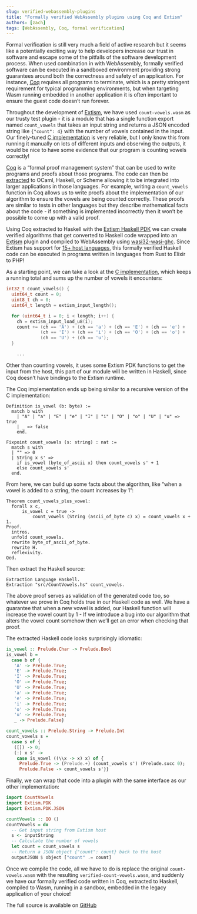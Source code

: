 ```yaml
---
slug: verified-webassembly-plugins
title: "Formally verified WebAssembly plugins using Coq and Extism"
authors: [zach]
tags: [WebAssembly, Coq, formal verification]
---
```


Formal verification is still very much a field of active research but it seems like a potentially exciting way to help developers increase our trust in software and escape some of the pitfalls of the software development process. When used combination in with WebAssembly, formally verified software can be executed in a sandboxed environment providing strong guarantees around both the correctness and safety of an application. For instance, [Coq](https://github.com/coq/coq) requires all programs to terminate, which is a pretty stringent requirement for typical programming environments, but when targeting Wasm running embedded in another application it is often important to ensure the guest code doesn’t run forever.

Throughout the development of [Extism](https://github.com/extism/extism), we have used `count-vowels.wasm` as our trusty test plugin - it is a module that has a single function export named `count_vowels` that takes an input string and returns a JSON encoded string like `{"count": 4}` with the number of vowels contained in the input. Our finely-tuned [C implementation](https://github.com/extism/c-pdk/blob/main/examples/count-vowels/count-vowels.c) is very reliable, but I only know this from running it manually on lots of different inputs and observing the outputs, it would be nice to have some evidence that our program is counting vowels correctly!

[Coq](https://coq.inria.fr/) is a “formal proof management system” that can be used to write programs and proofs about those programs. The code can then be [extracted](https://coq.inria.fr/refman/addendum/extraction.html) to OCaml, Haskell, or Scheme allowing it to be integrated into larger applications in those languages. For example, writing a `count_vowels` function in Coq allows us to write proofs about the implementation of our algorithm to ensure the vowels are being counted correctly. These proofs are similar to tests in other languages but they describe mathematical facts about the code - if something is implemented incorrectly then it won’t be possible to come up with a valid proof.

Using Coq extracted to Haskell with the [Extism Haskell PDK](https://github.com/extism/haskell-pdk) we can create verified algorithms that get converted to Haskell code wrapped into an [Extism](https://github.com/extism/exitsm) plugin and compiled to WebAssembly using [wasi32-wasi-ghc](https://ghc.gitlab.haskell.org/ghc/doc/users_guide/wasm.html). Since Extism has support for [15+ host languages](https://extism.org), this formally verified Haskell code can be executed in programs written in languages from Rust to Elixir to PHP!

As a starting point, we can take a look at the [C implementation](https://github.com/extism/c-pdk/blob/main/examples/count-vowels/count-vowels.c), which keeps a running total and sums up the number of vowels it encounters:

```c
int32_t count_vowels() {
  uint64_t count = 0;
  uint8_t ch = 0;
  uint64_t length = extism_input_length();

  for (uint64_t i = 0; i < length; i++) {
    ch = extism_input_load_u8(i);
    count += (ch == 'A') + (ch == 'a') + (ch == 'E') + (ch == 'e') +
             (ch == 'I') + (ch == 'i') + (ch == 'O') + (ch == 'o') +
             (ch == 'U') + (ch == 'u');
  }

	...

```

Other than counting vowels, it uses some Extism PDK functions to get the input from the host, this part of our module will be written in Haskell, since Coq doesn’t have bindings to the Extism runtime. 

The Coq implementation ends up being similar to a recursive version of the C implementation:

```coq
Definition is_vowel (b: byte) :=
  match b with
    | "A" | "a" | "E" | "e" | "I" | "i" | "O" | "o" | "U" | "u" => true
    | _ => false
    end.

Fixpoint count_vowels (s: string) : nat :=
  match s with
  | "" => 0
  | String x s' =>
    if is_vowel (byte_of_ascii x) then count_vowels s' + 1
    else count_vowels s'
  end.

```

From here, we can build up some facts about the algorithm, like “when a vowel is added to a string, the count increases by 1”:

```coq
Theorem count_vowels_plus_vowel:
  forall x c,
	  is_vowel c = true ->
		  count_vowels (String (ascii_of_byte c) x) = count_vowels x + 1.
Proof.
  intros.
  unfold count_vowels.
  rewrite byte_of_ascii_of_byte.
  rewrite H.
  reflexivity.
Qed.
```

Then extract the Haskell source:

```coq
Extraction Language Haskell.
Extraction "src/CountVowels.hs" count_vowels.
```

The above proof serves as validation of the generated code too, so whatever we prove in Coq holds true in our Haskell code as well. We have a guarantee that when a new vowel is added, our Haskell function will increase the vowel count by 1 - If we introduce a bug into our algorithm that alters the vowel count somehow then we’ll get an error when checking that proof. 

The extracted Haskell code looks surprisingly idiomatic:

```haskell
is_vowel :: Prelude.Char -> Prelude.Bool
is_vowel b =
  case b of {
   'A' -> Prelude.True;
   'E' -> Prelude.True;
   'I' -> Prelude.True;
   'O' -> Prelude.True;
   'U' -> Prelude.True;
   'a' -> Prelude.True;
   'e' -> Prelude.True;
   'i' -> Prelude.True;
   'o' -> Prelude.True;
   'u' -> Prelude.True;
   _ -> Prelude.False}

count_vowels :: Prelude.String -> Prelude.Int
count_vowels s =
  case s of {
   ([]) -> 0;
   (:) x s' ->
    case is_vowel ((\\x -> x) x) of {
     Prelude.True -> (Prelude.+) (count_vowels s') (Prelude.succ 0);
     Prelude.False -> count_vowels s'}}

```

Finally, we can wrap that code into a plugin with the same interface as our other implementation:

```haskell
import CountVowels
import Extism.PDK
import Extism.PDK.JSON

countVowels :: IO ()
countVowels = do
  -- Get input string from Extism host
  s <- inputString
  -- Calculate the number of vowels
  let count = count_vowels s
  -- Return a JSON object {"count": count} back to the host
  outputJSON $ object ["count" .= count]

```

Once we compile the code, all we have to do is replace the original `count-vowels.wasm` with the resulting `verified-count-vowels.wasm`, and suddenly we have our formally verified code written in Coq, extracted to Haskell, compiled to Wasm, running in a sandbox, embedded in the legacy application of your choice!

The full source is available on [GitHub](https://github.com/extism/verified-count-vowels)
